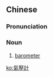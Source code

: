 ==Chinese==
{{zh-forms|s=气压计|type=21}}
{{zh-wp}}

===Pronunciation===
{{zh-pron
|m=qìyājì
|c=hei3 aat3 gai3
|cat=n
}}

===Noun===
{{zh-noun}}

# [[barometer]]

[[ko:氣壓計]]